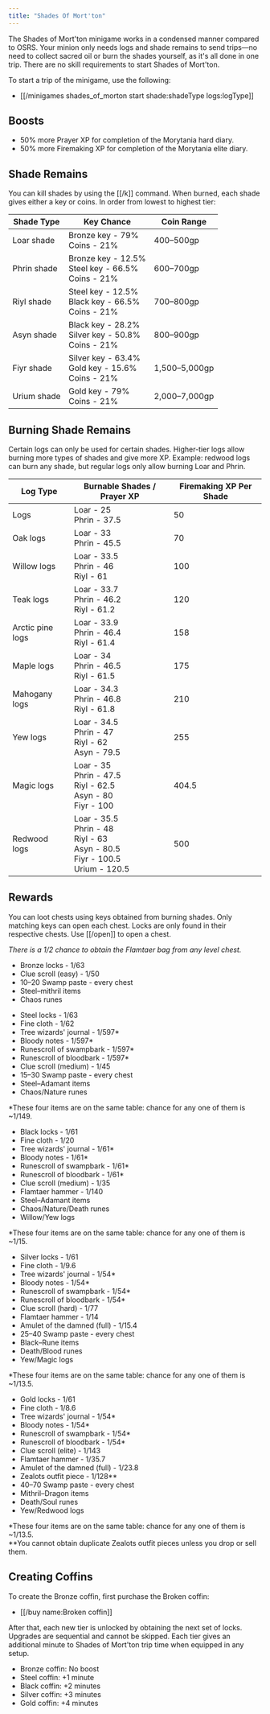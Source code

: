 ```yaml
---
title: "Shades Of Mort'ton"
---
```



The Shades of Mort'ton minigame works in a condensed manner compared to OSRS. Your minion only needs logs and shade remains to send trips—no need to collect sacred oil or burn the shades yourself, as it's all done in one trip. There are no skill requirements to start Shades of Mort'ton.

To start a trip of the minigame, use the following:

- [[/minigames shades_of_morton start shade\:shadeType logs\:logType]]

## Boosts

- 50% more Prayer XP for completion of the Morytania hard diary.  
- 50% more Firemaking XP for completion of the Morytania elite diary.

## Shade Remains

You can kill shades by using the [[/k]] command. When burned, each shade gives either a key or coins. In order from lowest to highest tier:

| **Shade Type** | **Key Chance**                                         | **Coin Range** |
| -------------- | ------------------------------------------------------ | -------------- |
| Loar shade     | Bronze key - 79%<br />Coins - 21%                        | 400–500gp      |
| Phrin shade    | Bronze key - 12.5%<br />Steel key - 66.5%<br />Coins - 21% | 600–700gp      |
| Riyl shade     | Steel key - 12.5%<br />Black key - 66.5%<br />Coins - 21%  | 700–800gp      |
| Asyn shade     | Black key - 28.2%<br />Silver key - 50.8%<br />Coins - 21% | 800–900gp      |
| Fiyr shade     | Silver key - 63.4%<br />Gold key - 15.6%<br />Coins - 21%  | 1,500–5,000gp  |
| Urium shade    | Gold key - 79%<br />Coins - 21%                          | 2,000–7,000gp  |

## Burning Shade Remains

Certain logs can only be used for certain shades. Higher-tier logs allow burning more types of shades and give more XP. Example: redwood logs can burn any shade, but regular logs only allow burning Loar and Phrin.

| **Log Type**     | **Burnable Shades / Prayer XP**                                                                     | **Firemaking XP Per Shade** |
| ---------------- | --------------------------------------------------------------------------------------------------- | ---------------------------- |
| Logs             | Loar - 25<br />Phrin - 37.5                                                                           | 50                           |
| Oak logs         | Loar - 33<br />Phrin - 45.5                                                                           | 70                           |
| Willow logs      | Loar - 33.5<br />Phrin - 46<br />Riyl - 61                                                              | 100                          |
| Teak logs        | Loar - 33.7<br />Phrin - 46.2<br />Riyl - 61.2                                                          | 120                          |
| Arctic pine logs | Loar - 33.9<br />Phrin - 46.4<br />Riyl - 61.4                                                          | 158                          |
| Maple logs       | Loar - 34<br />Phrin - 46.5<br />Riyl - 61.5                                                            | 175                          |
| Mahogany logs    | Loar - 34.3<br />Phrin - 46.8<br />Riyl - 61.8                                                          | 210                          |
| Yew logs         | Loar - 34.5<br />Phrin - 47<br />Riyl - 62<br />Asyn - 79.5                                               | 255                          |
| Magic logs       | Loar - 35<br />Phrin - 47.5<br />Riyl - 62.5<br />Asyn - 80<br />Fiyr - 100                                 | 404.5                        |
| Redwood logs     | Loar - 35.5<br />Phrin - 48<br />Riyl - 63<br />Asyn - 80.5<br />Fiyr - 100.5<br />Urium - 120.5              | 500                          |

## Rewards

You can loot chests using keys obtained from burning shades. Only matching keys can open each chest. Locks are only found in their respective chests. Use [[/open]] to open a chest.

_There is a 1/2 chance to obtain the Flamtaer bag from any level chest._

<Tabs>
<TabItem label="Bronze Chest">

- Bronze locks - 1/63  
- Clue scroll (easy) - 1/50  
- 10–20 Swamp paste - every chest  
- Steel–mithril items  
- Chaos runes

</TabItem>
<TabItem label="Steel Chest">

- Steel locks - 1/63  
- Fine cloth - 1/62  
- Tree wizards' journal - 1/597*  
- Bloody notes - 1/597*  
- Runescroll of swampbark - 1/597*  
- Runescroll of bloodbark - 1/597*  
- Clue scroll (medium) - 1/45  
- 15–30 Swamp paste - every chest  
- Steel–Adamant items  
- Chaos/Nature runes

*These four items are on the same table: chance for any one of them is ~1/149.

</TabItem>
<TabItem label="Black Chest">

- Black locks - 1/61  
- Fine cloth - 1/20  
- Tree wizards' journal - 1/61*  
- Bloody notes - 1/61*  
- Runescroll of swampbark - 1/61*  
- Runescroll of bloodbark - 1/61*  
- Clue scroll (medium) - 1/35  
- Flamtaer hammer - 1/140  
- Steel–Adamant items  
- Chaos/Nature/Death runes  
- Willow/Yew logs

*These four items are on the same table: chance for any one of them is ~1/15.

</TabItem>
<TabItem label="Silver Chest">

- Silver locks - 1/61  
- Fine cloth - 1/9.6  
- Tree wizards' journal - 1/54*  
- Bloody notes - 1/54*  
- Runescroll of swampbark - 1/54*  
- Runescroll of bloodbark - 1/54*  
- Clue scroll (hard) - 1/77  
- Flamtaer hammer - 1/14  
- Amulet of the damned (full) - 1/15.4  
- 25–40 Swamp paste - every chest  
- Black–Rune items  
- Death/Blood runes  
- Yew/Magic logs

*These four items are on the same table: chance for any one of them is ~1/13.5.

</TabItem>
<TabItem label="Gold Chest">

- Gold locks - 1/61  
- Fine cloth - 1/8.6  
- Tree wizards' journal - 1/54*  
- Bloody notes - 1/54*  
- Runescroll of swampbark - 1/54*  
- Runescroll of bloodbark - 1/54*  
- Clue scroll (elite) - 1/143  
- Flamtaer hammer - 1/35.7  
- Amulet of the damned (full) - 1/23.8  
- Zealots outfit piece - 1/128**  
- 40–70 Swamp paste - every chest  
- Mithril–Dragon items  
- Death/Soul runes  
- Yew/Redwood logs

*These four items are on the same table: chance for any one of them is ~1/13.5.  
**You cannot obtain duplicate Zealots outfit pieces unless you drop or sell them.

</TabItem>
</Tabs>

## Creating Coffins

To create the Bronze coffin, first purchase the Broken coffin:

- [[/buy name\:Broken coffin]]

After that, each new tier is unlocked by obtaining the next set of locks. Upgrades are sequential and cannot be skipped. Each tier gives an additional minute to Shades of Mort'ton trip time when equipped in any setup.

- Bronze coffin: No boost  
- Steel coffin: +1 minute  
- Black coffin: +2 minutes  
- Silver coffin: +3 minutes  
- Gold coffin: +4 minutes
